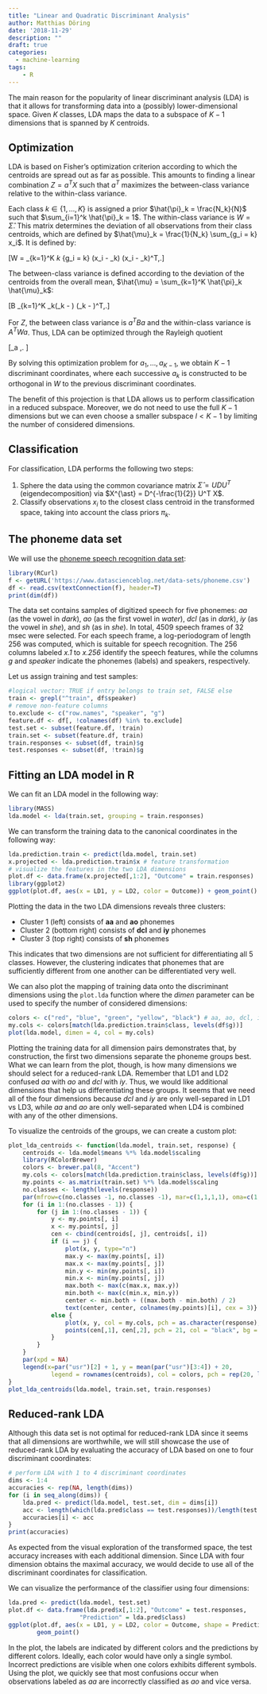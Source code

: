 ```yaml
---
title: "Linear and Quadratic Discriminant Analysis"
author: Matthias Döring
date: '2018-11-29'
description: ""
draft: true
categories:
  - machine-learning
tags:
    - R
---
```

The main reason for the popularity of linear discriminant analysis (LDA) is that it allows for transforming data into a (possibly) lower-dimensional space. Given $K$ classes, LDA maps the data to a subspace of $K - 1$ dimensions that is spanned by $K$ centroids. 

## Optimization

LDA is based on Fisher's optimization criterion according to which the centroids are spread out as far as possible. This amounts to finding a linear combination $Z = a^T X$ such that $a^T$ maximizes the between-class variance relative to the within-class variance.

Each class $k \in \{1, \ldots, K\}$ is assigned a prior $\hat{\pi}_k = \frac{N_k}{N}$ such that $\sum_{i=1}^k \hat{\pi}_k = 1$. The within-class variance is $W = \hat{\Sigma}$. This matrix determines the deviation of all observations from their class centroids, which are defined by $\hat{\mu}_k = \frac{1}{N_k} \sum_{g_i = k} x_i$. It is defined by:

\[W = \sum_{k=1}^K \hat{\pi}_k \sum_{g_i = k} (x_i - \hat{\mu}_k) (x_i - \hat{\mu}_k)^T\,.\]

The between-class variance is defined according to the deviation of the centroids from the overall mean, $\hat{\mu} = \sum_{k=1}^K \hat{\pi}_k \hat{\mu}_k$:

\[B \sum_{k=1}^K \hat{\pi}_k(\hat{\mu}_k - \hat{\mu}) (\hat{\mu}_k - \hat{\mu})^T\,.\]

For $Z$, the between class variance is $a^T B a$ and the within-class variance is $A^T W a$. Thus, LDA can be optimized through the Rayleigh quotient

\[\max_a \frac{a^T B a}{a^T W a}\,. \]

By solving this optimization problem for $a_1, \ldots, a_{K-1}$, we obtain $K-1$ discriminant coordinates, where each successive $a_k$ is constructed to be orthogonal in $W$ to the previous discriminant coordinates.

The benefit of this projection is that LDA allows us to perform classification in a reduced subspace. Moreover, we do not need to use the full $K-1$ dimensions but we can even choose a smaller subspace $l < K-1$ by limiting the number of considered dimensions.

## Classification

For classification, LDA performs the following two steps:

1. Sphere the data using the common covariance matrix $\hat{\Sigma} = UDU^T$ (eigendecomposition) via $X^{\ast} = D^{-\frac{1}{2}} U^T X$.
2. Classify observations $x_i$ to the closest class centroid in the transformed space, taking into account the class priors $\pi_k$.

## The phoneme data set

We will use the [phoneme speech recognition data set](https://web.stanford.edu/~hastie/ElemStatLearn/datasets/phoneme.info.txt):

```r
library(RCurl)
f <- getURL('https://www.datascienceblog.net/data-sets/phoneme.csv')
df <- read.csv(textConnection(f), header=T)
print(dim(df))
```

The data set contains samples of digitized speech for five phonemes: *aa* (as the vowel in *dark*), *ao* (as the first vowel in *water*), *dcl* (as in *dark*), *iy* (as the vowel in *she*), and *sh* (as in *she*). In total, 4509 speech frames of 32 msec were selected. For each speech frame, a log-periodogram of length 256 was computed, which is suitable for speech recognition. The 256 columns labeled *x.1* to *x.256* identify the speech features, while the columns *g* and *speaker* indicate the phonemes (labels) and speakers, respectively.

Let us assign training and test samples:
```r
#logical vector: TRUE if entry belongs to train set, FALSE else
train <- grepl("^train", df$speaker)
# remove non-feature columns
to.exclude <- c("row.names", "speaker", "g")
feature.df <- df[, !colnames(df) %in% to.exclude]
test.set <- subset(feature.df, !train)
train.set <- subset(feature.df, train)
train.responses <- subset(df, train)$g
test.responses <- subset(df, !train)$g
```

## Fitting an LDA model in R

We can fit an LDA model in the following way:

```r
library(MASS)
lda.model <- lda(train.set, grouping = train.responses)
```

We can transform the training data to the canonical coordinates in the following way:

```r
lda.prediction.train <- predict(lda.model, train.set)
x.projected <- lda.prediction.train$x # feature transformation 
# visualize the features in the two LDA dimensions
plot.df <- data.frame(x.projected[,1:2], "Outcome" = train.responses)
library(ggplot2)
ggplot(plot.df, aes(x = LD1, y = LD2, color = Outcome)) + geom_point()
```

Plotting the data in the two LDA dimensions reveals three clusters:

* Cluster 1 (left) consists of **aa** and **ao** phonemes
* Cluster 2 (bottom right) consists of **dcl** and **iy** phonemes
* Cluster 3 (top right) consists of **sh** phonemes

This indicates that two dimensions are not sufficient for differentiating all 5 classes. However, the clustering indicates that phonemes that are sufficiently different from one another can be differentiated very well. 

We can also plot the mapping of training data onto the discriminant dimensions using the ```plot.lda``` function where the *dimen* parameter can be used to specify the number of considered dimensions:

```r
colors <- c("red", "blue", "green", "yellow", "black") # aa, ao, dcl, iy, sh
my.cols <- colors[match(lda.prediction.train$class, levels(df$g))]
plot(lda.model, dimen = 4, col = my.cols)
```

Plotting the training data for all dimension pairs demonstrates that, by construction, the first two dimensions separate the phoneme groups best. What we can learn from the plot, though, is how many dimensions we should select for a reduced-rank LDA. Remember that LD1 and LD2 confused *aa* with *ao* and *dcl* with *iy*. Thus, we would like additional dimensions that help us differentiating these groups. It seems that we need all of the four dimensions because *dcl* and *iy* are only well-separed in LD1 vs LD3, while *aa* and *ao* are only well-separated when LD4 is combined with any of the other dimensions.

To visualize the centroids of the groups, we can create a custom plot:

```r
plot_lda_centroids <- function(lda.model, train.set, response) {
    centroids <- lda.model$means %*% lda.model$scaling 
    library(RColorBrewer)
    colors <- brewer.pal(8, "Accent")
    my.cols <- colors[match(lda.prediction.train$class, levels(df$g))]
    my.points <- as.matrix(train.set) %*% lda.model$scaling
    no.classes <- length(levels(response))
    par(mfrow=c(no.classes -1, no.classes -1), mar=c(1,1,1,1), oma=c(1,1,1,10))
    for (i in 1:(no.classes - 1)) {
        for (j in 1:(no.classes - 1)) {
            y <- my.points[, i]
            x <- my.points[, j]
            cen <- cbind(centroids[, j], centroids[, i])
            if (i == j) {
                plot(x, y, type="n") 
                max.y <- max(my.points[, i])
                max.x <- max(my.points[, j])
                min.y <- min(my.points[, i])
                min.x <- min(my.points[, j])
                max.both <- max(c(max.x, max.y))
                min.both <- max(c(min.x, min.y))
                center <- min.both + ((max.both - min.both) / 2)
                text(center, center, colnames(my.points)[i], cex = 3)}
            else {
                plot(x, y, col = my.cols, pch = as.character(response), xlab ="", ylab="")
                points(cen[,1], cen[,2], pch = 21, col = "black", bg = colors, cex = 3)
            }
        }
    }
    par(xpd = NA)
    legend(x=par("usr")[2] + 1, y = mean(par("usr")[3:4]) + 20, 
            legend = rownames(centroids), col = colors, pch = rep(20, length(colors)), cex = 3)
}
plot_lda_centroids(lda.model, train.set, train.responses)
```

## Reduced-rank LDA

Although this data set is not optimal for reduced-rank LDA since it seems that all dimensions are worthwhile, we will still showcase the use of reduced-rank LDA by evaluating the accuracy of LDA based on one to four discriminant coordinates:

```r
# perform LDA with 1 to 4 discriminant coordinates
dims <- 1:4
accuracies <- rep(NA, length(dims))
for (i in seq_along(dims)) {
    lda.pred <- predict(lda.model, test.set, dim = dims[i])
    acc <- length(which(lda.pred$class == test.responses))/length(test.responses)
    accuracies[i] <- acc
}
print(accuracies)
```

As expected from the visual exploration of the transformed space, the test accuracy increases with each additional dimension. Since LDA with four dimension obtains the maximal accuracy, we would decide to use all of the discriminant coordinates for classification. 

We can visualize the performance of the classifier using four dimensions:

```r
lda.pred <- predict(lda.model, test.set)
plot.df <- data.frame(lda.pred$x[,1:2], "Outcome" = test.responses, 
                    "Prediction" = lda.pred$class)
ggplot(plot.df, aes(x = LD1, y = LD2, color = Outcome, shape = Prediction)) +
        geom_point()
```

In the plot, the labels are indicated by different colors and the predictions by different colors. Ideally, each color would have only a single symbol. Incorrect predictions are visible when one colors exhibits different symbols. Using the plot, we quickly see that most confusions occur when observations labeled as *aa* are incorrectly classified as *ao* and vice versa.
